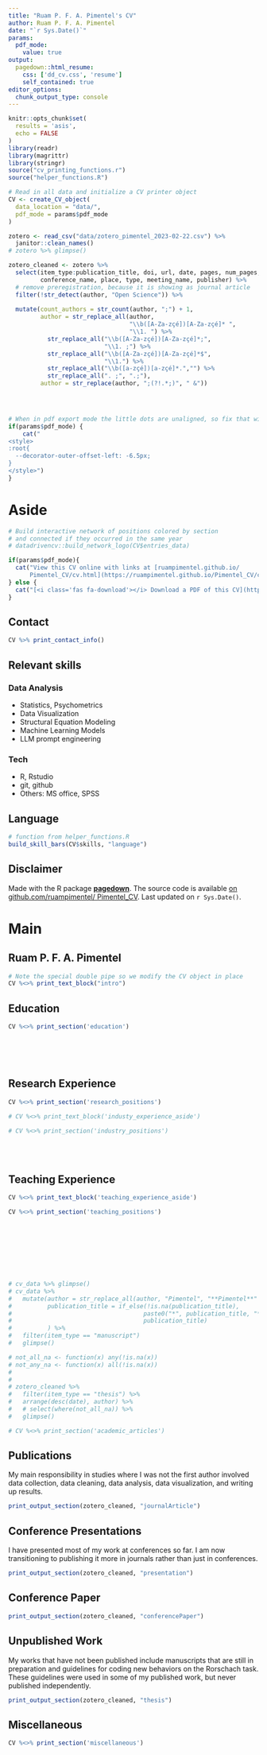 ```yaml
---
title: "Ruam P. F. A. Pimentel's CV"
author: Ruam P. F. A. Pimentel
date: "`r Sys.Date()`"
params:
  pdf_mode:
    value: true
output:
  pagedown::html_resume:
    css: ['dd_cv.css', 'resume']
    self_contained: true
editor_options: 
  chunk_output_type: console
---
```


```r
knitr::opts_chunk$set(
  results = 'asis', 
  echo = FALSE
)
library(readr)
library(magrittr)
library(stringr)
source("cv_printing_functions.r")
source("helper_functions.R")

# Read in all data and initialize a CV printer object
CV <- create_CV_object(
  data_location = "data/",  
  pdf_mode = params$pdf_mode
)

zotero <- read_csv("data/zotero_pimentel_2023-02-22.csv") %>% 
  janitor::clean_names()
# zotero %>% glimpse()

zotero_cleaned <- zotero %>%
  select(item_type:publication_title, doi, url, date, pages, num_pages, issue, volume,
         conference_name, place, type, meeting_name, publisher) %>% 
  # remove preregistration, because it is showing as journal article
  filter(!str_detect(author, "Open Science")) %>% 
  
  mutate(count_authors = str_count(author, ";") + 1,
         author = str_replace_all(author,
                                  "\\b([A-Za-zçé])[A-Za-zçé]* ",
                                  "\\1. ") %>% 
           str_replace_all("\\b([A-Za-zçé])[A-Za-zçé]*;",
                           "\\1. ;") %>% 
           str_replace_all("\\b([A-Za-zçé])[A-Za-zçé]*$",
                           "\\1.") %>% 
           str_replace_all("\\b([a-zçé])[a-zçé]*.","") %>% 
           str_replace_all(". ;", ".;"),
         author = str_replace(author, ";(?!.*;)", " &"))


  
```

```r
# When in pdf export mode the little dots are unaligned, so fix that with some conditional CSS.
if(params$pdf_mode) {
    cat("
<style>
:root{
  --decorator-outer-offset-left: -6.5px;
}
</style>")
}
```

# Aside

<!-- Swap image with your preferred logo -->

<!--![logo](https://cran.r-project.org/Rlogo.svg){width=100%} -->

```r
# Build interactive network of positions colored by section
# and connected if they occurred in the same year
# datadrivencv::build_network_logo(CV$entries_data)
```

```r
if(params$pdf_mode){
  cat("View this CV online with links at [ruampimentel.github.io/
      Pimentel_CV/cv.html](https://ruampimentel.github.io/Pimentel_CV/cv.html)")
} else {
  cat("[<i class='fas fa-download'></i> Download a PDF of this CV](https://github.com/ruampimentel/Pimentel_CV/blob/main/cv.pdf)")
}
```

## Contact {#contact}

```r
CV %>% print_contact_info()
```

## Relevant skills {#skills}
### Data Analysis
- Statistics, Psychometrics
- Data Visualization
- Structural Equation Modeling
- Machine Learning Models
- LLM prompt engineering

### Tech
- R, Rstudio
- git, github
- Others: MS office, SPSS

## Language {#language}

```r
# function from helper_functions.R
build_skill_bars(CV$skills, "language")
```

## Disclaimer {#disclaimer}

Made with the R package [**pagedown**](https://github.com/rstudio/pagedown).
The source code is available [on github.com/ruampimentel/ Pimentel_CV](https://github.com/ruampimentel/Pimentel_CV).
Last updated on `r Sys.Date()`.



# Main

## Ruam P. F. A. Pimentel {#title}

```r
# Note the special double pipe so we modify the CV object in place
CV %<>% print_text_block("intro") 
```

## Education {data-icon="graduation-cap" data-concise="true"}

```r
CV %<>% print_section('education')
```
<br> <br> <br>

## Research Experience {data-icon="laptop"}

```r
CV %<>% print_section('research_positions')
```


::: aside
```r
# CV %<>% print_text_block('industy_experience_aside')
```
:::

```r
# CV %<>% print_section('industry_positions')
```

<!-- These breaks just force a new page so section doesnt get cut off -->


<br> <br> 

## Teaching Experience {data-icon="chalkboard-teacher"}

::: aside
```r
CV %<>% print_text_block('teaching_experience_aside')
```
:::

```r
CV %<>% print_section('teaching_positions')
```
<br> <br>
<br> <br>
<br> <br>

```r

# cv_data %>% glimpse()
# cv_data %>%
#   mutate(author = str_replace_all(author, "Pimentel", "**Pimentel**" ),
#          publication_title = if_else(!is.na(publication_title),
#                                     paste0("*", publication_title, "*"),
#                                     publication_title)
#          ) %>%
#   filter(item_type == "manuscript")
#   glimpse()

# not_all_na <- function(x) any(!is.na(x))
# not_any_na <- function(x) all(!is.na(x))
# 
# 
# zotero_cleaned %>%
#   filter(item_type == "thesis") %>%
#   arrange(desc(date), author) %>%
#   # select(where(not_all_na)) %>%
#   glimpse()
```

```r
# CV %<>% print_section('academic_articles')
```

## Publications {data-icon="book"}
::: aside
My main responsibility in studies where I was not the first author involved data collection, data cleaning, data analysis, data visualization, and writing up results.
:::

```r
print_output_section(zotero_cleaned, "journalArticle")
```



## Conference Presentations {data-icon="comments"}



::: aside
I have presented most of my work at conferences so far. I am now transitioning to publishing it more in journals rather than just in conferences.
:::

```r
print_output_section(zotero_cleaned, "presentation")
```

## Conference Paper


```r
print_output_section(zotero_cleaned, "conferencePaper")
```



## Unpublished Work

::: aside
My works that have not been published include manuscripts that are still in preparation and guidelines for coding new behaviors on the Rorschach task. These guidelines were used in some of my published work, but never published independently.
:::

```r
print_output_section(zotero_cleaned, "thesis")
```



## Miscellaneous

```r
CV %<>% print_section('miscellaneous')
```

